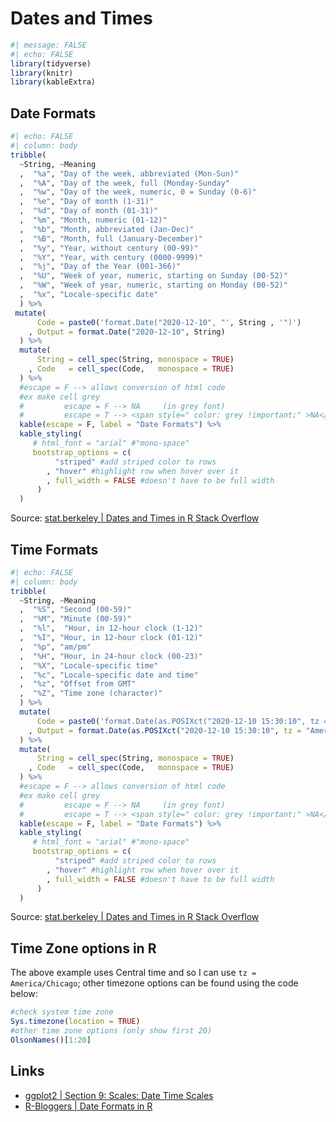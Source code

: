 
# Dates and Times

```r
#| message: FALSE 
#| echo: FALSE
library(tidyverse) 
library(knitr)
library(kableExtra)
```


## Date Formats 


::: {.size_75em}

```r
#| echo: FALSE
#| column: body
tribble(
  ~String, ~Meaning 
  ,  "%a", "Day of the week, abbreviated (Mon-Sun)"
  ,  "%A", "Day of the week, full (Monday-Sunday"
  ,  "%w", "Day of the week, numeric, 0 = Sunday (0-6)"
  ,  "%e", "Day of month (1-31)"
  ,  "%d", "Day of month (01-31)"
  ,  "%m", "Month, numeric (01-12)"
  ,  "%b", "Month, abbreviated (Jan-Dec)"
  ,  "%B", "Month, full (January-December)"
  ,  "%y", "Year, without century (00-99)"
  ,  "%Y", "Year, with century (0000-9999)"
  ,  "%j", "Day of the Year (001-366)"
  ,  "%U", "Week of year, numeric, starting on Sunday (00-52)"
  ,  "%W", "Week of year, numeric, starting on Monday (00-52)"
  ,  "%x", "Locale-specific date"
  ) %>%
 mutate( 
      Code = paste0('format.Date("2020-12-10", "', String , '")')
    , Output = format.Date("2020-12-10", String)
  ) %>%
  mutate(
      String = cell_spec(String, monospace = TRUE)
    , Code   = cell_spec(Code,   monospace = TRUE)
  ) %>%
  #escape = F --> allows conversion of html code
  #ex make cell grey
  #         escape = F --> NA     (in grey font)
  #         escape = T --> <span style=" color: grey !important;" >NA</span>
  kable(escape = F, label = "Date Formats") %>%
  kable_styling(
     # html_font = "arial" #"mono-space" 
     bootstrap_options = c(
          "striped" #add striped color to rows
        , "hover" #highlight row when hover over it 
        , full_width = FALSE #doesn't have to be full width 
      )
  )
```
:::

<div class="source">
Source: [stat.berkeley | Dates and Times in R Stack Overflow](https://www.stat.berkeley.edu/~s133/dates.html) 
</div>

## Time Formats 

::: {.size_75em}

```r
#| echo: FALSE
#| column: body
tribble(
  ~String, ~Meaning 
  ,  "%S", "Second (00-59)"
  ,  "%M", "Minute (00-59)"
  ,  "%l",  "Hour, in 12-hour clock (1-12)"
  ,  "%I", "Hour, in 12-hour clock (01-12)"
  ,  "%p", "am/pm"
  ,  "%H", "Hour, in 24-hour clock (00-23)"
  ,  "%X", "Locale-specific time"
  ,  "%c", "Locale-specific date and time"
  ,  "%z", "Offset from GMT"
  ,  "%Z", "Time zone (character)"
  ) %>%
  mutate( 
      Code = paste0('format.Date(as.POSIXct("2020-12-10 15:30:10", tz = "America/Chicago"), "', String , '")')
    , Output = format.Date(as.POSIXct("2020-12-10 15:30:10", tz = "America/Chicago"), String)
  ) %>%
  mutate(
      String = cell_spec(String, monospace = TRUE)
    , Code   = cell_spec(Code,   monospace = TRUE)
  ) %>%
  #escape = F --> allows conversion of html code
  #ex make cell grey
  #         escape = F --> NA     (in grey font)
  #         escape = T --> <span style=" color: grey !important;" >NA</span>
  kable(escape = F, label = "Date Formats") %>%
  kable_styling(
     # html_font = "arial" #"mono-space" 
     bootstrap_options = c(
          "striped" #add striped color to rows
        , "hover" #highlight row when hover over it 
        , full_width = FALSE #doesn't have to be full width 
      )
  )
```
::: 

<div class="source">
Source: [stat.berkeley | Dates and Times in R Stack Overflow](https://www.stat.berkeley.edu/~s133/dates.html) 
</div>


## Time Zone options in R

The above example uses Central time and so I can use `tz = America/Chicago`; other timezone options can be found using the code below: 

```r
#check system time zone
Sys.timezone(location = TRUE)
#other time zone options (only show first 20)
OlsonNames()[1:20]
```


## Links 

- [ggplot2 | Section 9: Scales: Date Time Scales](https://ggplot2-book.org/scale-position.html#date-scales)
- [R-Bloggers | Date Formats in R](https://www.r-bloggers.com/2013/08/date-formats-in-r/)